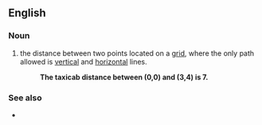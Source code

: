 ==English==

===Noun===
{{en-noun|head=[[taxicab]] [[distance]]}}

# {{lb|en|mathematics}} the distance between two points located on a [[grid]], where the only path allowed is [[vertical]] and [[horizontal]] lines.
#: '''The taxicab distance between (0,0) and (3,4) is 7.'''

===See also===
* {{l|en|as the crow flies}}